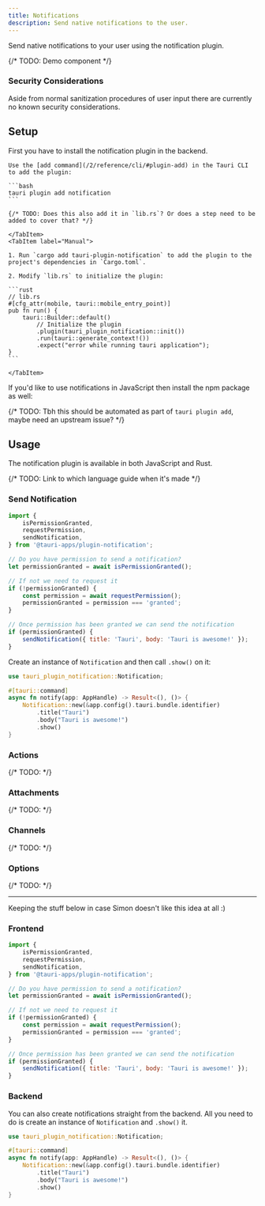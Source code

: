 ```yaml
---
title: Notifications
description: Send native notifications to the user.
---
```



<PluginBreadcrumb
	version="v2.0.0-alpha.2"
	github="https://github.com/tauri-apps/plugins-workspace/tree/v2/plugins/notification"
	npm="https://www.npmjs.com/package/@tauri-apps/plugin-notification"
	cratesio="https://crates.io/crates/tauri-plugin-notification"
	jsApi="/2/reference/js/notification"
	docsrs="https://docs.rs/tauri-plugin-notification/2.0.0-alpha.2/tauri_plugin_notification/"
/>

Send native notifications to your user using the notification plugin.

{/* TODO: Demo component */}

### Security Considerations

Aside from normal sanitization procedures of user input there are currently no known security considerations.

## Setup

First you have to install the notification plugin in the backend.

<Tabs>
    <TabItem label="Automatic">

    Use the [add command](/2/reference/cli/#plugin-add) in the Tauri CLI to add the plugin:

    ```bash
    tauri plugin add notification
    ```

    {/* TODO: Does this also add it in `lib.rs`? Or does a step need to be added to cover that? */}

    </TabItem>
    <TabItem label="Manual">

    1. Run `cargo add tauri-plugin-notification` to add the plugin to the project's dependencies in `Cargo.toml`.

    2. Modify `lib.rs` to initialize the plugin:

    ```rust
    // lib.rs
    #[cfg_attr(mobile, tauri::mobile_entry_point)]
    pub fn run() {
        tauri::Builder::default()
            // Initialize the plugin
            .plugin(tauri_plugin_notification::init())
            .run(tauri::generate_context!())
            .expect("error while running tauri application");
    }
    ```

    </TabItem>

</Tabs>

If you'd like to use notifications in JavaScript then install the npm package as well:

{/* TODO: Tbh this should be automated as part of `tauri plugin add`, maybe need an upstream issue? */}

<CommandTabs
	npm="npm install @tauri-apps/plugin-notification"
	yarn="yarn add @tauri-apps/plugin-notification"
	pnpm="pnpm add @tauri-apps/plugin-notification"
/>

## Usage

The notification plugin is available in both JavaScript and Rust.

{/* TODO: Link to which language guide when it's made */}

### Send Notification

<Tabs>
<TabItem label="JavaScript">

```js
import {
	isPermissionGranted,
	requestPermission,
	sendNotification,
} from '@tauri-apps/plugin-notification';

// Do you have permission to send a notification?
let permissionGranted = await isPermissionGranted();

// If not we need to request it
if (!permissionGranted) {
	const permission = await requestPermission();
	permissionGranted = permission === 'granted';
}

// Once permission has been granted we can send the notification
if (permissionGranted) {
	sendNotification({ title: 'Tauri', body: 'Tauri is awesome!' });
}
```

</TabItem>
<TabItem label="Rust">

Create an instance of `Notification` and then call `.show()` on it:

```rust
use tauri_plugin_notification::Notification;

#[tauri::command]
async fn notify(app: AppHandle) -> Result<(), ()> {
    Notification::new(&app.config().tauri.bundle.identifier)
        .title("Tauri")
        .body("Tauri is awesome!")
        .show()
}
```

</TabItem>
</Tabs>

### Actions

{/* TODO: */}

<Stub />

### Attachments

{/* TODO: */}

<Stub />

### Channels

{/* TODO: */}

<Stub />

### Options

{/* TODO: */}

<Stub />

---

Keeping the stuff below in case Simon doesn't like this idea at all :)

### Frontend

```js
import {
	isPermissionGranted,
	requestPermission,
	sendNotification,
} from '@tauri-apps/plugin-notification';

// Do you have permission to send a notification?
let permissionGranted = await isPermissionGranted();

// If not we need to request it
if (!permissionGranted) {
	const permission = await requestPermission();
	permissionGranted = permission === 'granted';
}

// Once permission has been granted we can send the notification
if (permissionGranted) {
	sendNotification({ title: 'Tauri', body: 'Tauri is awesome!' });
}
```

### Backend

You can also create notifications straight from the backend. All you need to do is create an instance of `Notification` and `.show()` it.

```rust
use tauri_plugin_notification::Notification;

#[tauri::command]
async fn notify(app: AppHandle) -> Result<(), ()> {
    Notification::new(&app.config().tauri.bundle.identifier)
        .title("Tauri")
        .body("Tauri is awesome!")
        .show()
}
```
